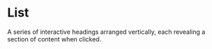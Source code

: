# List
A series of interactive headings arranged vertically, each revealing a section of content when clicked.



